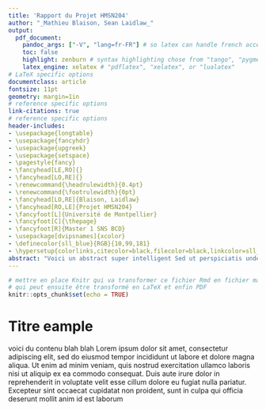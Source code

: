 ```yaml
---
title: 'Rapport du Projet HMSN204'
author: "_Mathieu Blaison, Sean Laidlaw_"
output:
  pdf_document:
    pandoc_args: ["-V", "lang=fr-FR"] # so latex can handle french accents
    toc: false
    highlight: zenburn # syntax highlighting chose from "tango", "pygments", "kate", "zenburn", and "github"
    latex_engine: xelatex # "pdflatex", "xelatex", or "lualatex"
# LaTeX specific options
documentclass: article
fontsize: 11pt
geometry: margin=1in
# reference specific options
link-citations: true
# reference specific options
header-includes:
- \usepackage{longtable}
- \usepackage{fancyhdr}
- \usepackage{upgreek}
- \usepackage{setspace}
- \pagestyle{fancy}
- \fancyhead[LE,RO]{}
- \fancyhead[LO,RE]{}
- \renewcommand{\headrulewidth}{0.4pt}
- \renewcommand{\footrulewidth}{0pt}
- \fancyhead[LO,RE]{Blaison, Laidlaw}
- \fancyhead[RO,LE]{Projet HMSN204}
- \fancyfoot[L]{Université de Montpellier}
- \fancyfoot[C]{\thepage}
- \fancyfoot[R]{Master 1 SNS BCD}
- \usepackage[dvipsnames]{xcolor}
- \definecolor{sll_blue}{RGB}{10,99,181}
- \hypersetup{colorlinks,citecolor=black,filecolor=black,linkcolor=sll_blue,urlcolor=sll_blue}
abstract: "Voici un abstract super intelligent Sed ut perspiciatis unde omnis iste natus error sit voluptatem accusantium doloremque laudantium, totam rem aperiam eaque ipsa quae ab illo inventore veritatis et quasi architecto beatae vitae dicta sunt explicabo. \\par \\textbf{Mot Clés: Phenotypage, Chado, Alignement Globale}"
---
```


```r
# mettre en place Knitr qui va transformer ce fichier Rmd en fichier markdown
# qui peut ensuite être transformé en LaTeX et enfin PDF
knitr::opts_chunk$set(echo = TRUE)
```

# Titre eample
voici du contenu blah blah
Lorem ipsum dolor sit amet, consectetur adipiscing elit, sed do eiusmod tempor incididunt ut labore et dolore magna aliqua. Ut enim ad minim veniam, quis nostrud exercitation ullamco laboris nisi ut aliquip ex ea commodo consequat. Duis aute irure dolor in reprehenderit in voluptate velit esse cillum dolore eu fugiat nulla pariatur. Excepteur sint occaecat cupidatat non proident, sunt in culpa qui officia deserunt mollit anim id est laborum

